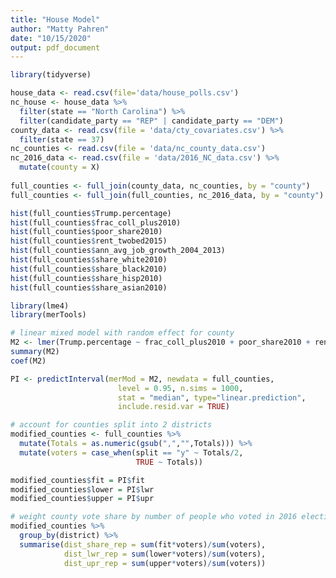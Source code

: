 ```yaml
---
title: "House Model"
author: "Matty Pahren"
date: "10/15/2020"
output: pdf_document
---
```


```r
library(tidyverse)

house_data <- read.csv(file='data/house_polls.csv')
nc_house <- house_data %>%
  filter(state == "North Carolina") %>%
  filter(candidate_party == "REP" | candidate_party == "DEM")
county_data <- read.csv(file = 'data/cty_covariates.csv') %>%
  filter(state == 37)
nc_counties <- read.csv(file = 'data/nc_county_data.csv')
nc_2016_data <- read.csv(file = 'data/2016_NC_data.csv') %>%
  mutate(county = X)
  
full_counties <- full_join(county_data, nc_counties, by = "county")
full_counties <- full_join(full_counties, nc_2016_data, by = "county") 

```

```r
hist(full_counties$Trump.percentage)
hist(full_counties$frac_coll_plus2010)
hist(full_counties$poor_share2010)
hist(full_counties$rent_twobed2015)
hist(full_counties$ann_avg_job_growth_2004_2013)
hist(full_counties$share_white2010)
hist(full_counties$share_black2010)
hist(full_counties$share_hisp2010)
hist(full_counties$share_asian2010)
```


```r
library(lme4)
library(merTools)

# linear mixed model with random effect for county
M2 <- lmer(Trump.percentage ~ frac_coll_plus2010 + poor_share2010 + rent_twobed2015 + ann_avg_job_growth_2004_2013 + share_white2010 + share_black2010 + share_hisp2010 + share_asian2010 +  (1|county), data = full_counties, control = lmerControl(optimizer ="Nelder_Mead"))
summary(M2)
coef(M2)

```


```r
PI <- predictInterval(merMod = M2, newdata = full_counties,
                        level = 0.95, n.sims = 1000,
                        stat = "median", type="linear.prediction",
                        include.resid.var = TRUE)

# account for counties split into 2 districts
modified_counties <- full_counties %>%
  mutate(Totals = as.numeric(gsub(",","",Totals))) %>%
  mutate(voters = case_when(split == "y" ~ Totals/2,
                            TRUE ~ Totals))

modified_counties$fit = PI$fit
modified_counties$lower = PI$lwr
modified_counties$upper = PI$upr

# weight county vote share by number of people who voted in 2016 election
modified_counties %>%
  group_by(district) %>%
  summarise(dist_share_rep = sum(fit*voters)/sum(voters),
            dist_lwr_rep = sum(lower*voters)/sum(voters),
            dist_upr_rep = sum(upper*voters)/sum(voters))


```

